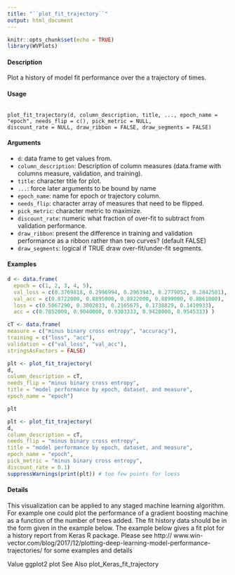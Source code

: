 ```yaml
---
title: "``plot_fit_trajectory``"
output: html_document
---
```


```r
knitr::opts_chunk$set(echo = TRUE)
library(WVPlots)
```

#### Description

Plot a history of model fit performance over the a trajectory of times.
 
#### Usage
<pre><code>
plot_fit_trajectory(d, column_description, title, ..., epoch_name = "epoch", needs_flip = c(), pick_metric = NULL,
discount_rate = NULL, draw_ribbon = FALSE, draw_segments = FALSE)
</code></pre> 

#### Arguments

* ``	d 	``:	data frame to get values from.
* ``	column_description	``:	Description  of column measures (data.frame with columns measure, validation, and training).
* ``	title 	``:	character title for plot.
* ``	... 	``:	force later arguments to be bound by name
* ``	epoch_name 	``:	name for epoch or trajectory column.
* ``	needs_flip 	``:	character array of measures that need to be flipped.
* ``	pick_metric	``:	character metric to maximize.
* ``	discount_rate 	``:	numeric what fraction of over-fit to subtract from validation performance.
* ``	draw_ribbon 	``:	present the difference in training and validation performance as a ribbon rather than two curves? (default FALSE)
* ``	draw_segments	``:	logical if TRUE draw over-fit/under-fit segments.


 
#### Examples
```r

d <- data.frame(
  epoch = c(1, 2, 3, 4, 5),
  val_loss = c(0.3769818, 0.2996994, 0.2963943, 0.2779052, 0.2842501),
  val_acc = c(0.8722000, 0.8895000, 0.8822000, 0.8899000, 0.8861000),
  loss = c(0.5067290, 0.3002033, 0.2165675, 0.1738829, 0.1410933),
  acc = c(0.7852000, 0.9040000, 0.9303333, 0.9428000, 0.9545333) )

cT <- data.frame(
measure = c("minus binary cross entropy", "accuracy"),
training = c("loss", "acc"),
validation = c("val_loss", "val_acc"),
stringsAsFactors = FALSE)
```
```r
plt <- plot_fit_trajectory(
d,
column_description = cT,
needs_flip = "minus binary cross entropy",
title = "model performance by epoch, dataset, and measure",
epoch_name = "epoch")
```

```r
plt
```

```r
plt <- plot_fit_trajectory(
d,
column_description = cT,
needs_flip = "minus binary cross entropy",
title = "model performance by epoch, dataset, and measure",
epoch_name = "epoch",
pick_metric = "minus binary cross entropy",
discount_rate = 0.1)
suppressWarnings(print(plt)) # too few points for loess
```

#### Details

This visualization can be applied to any staged machine learning algorithm. For example one could
plot the performance of a gradient boosting machine as a function of the number of trees added.
The fit history data should be in the form given in the example below.
The example below gives a fit plot for a history report from Keras R package. Please see http://
www.win-vector.com/blog/2017/12/plotting-deep-learning-model-performance-trajectories/
for some examples and details

Value
ggplot2 plot
See Also
plot_Keras_fit_trajectory